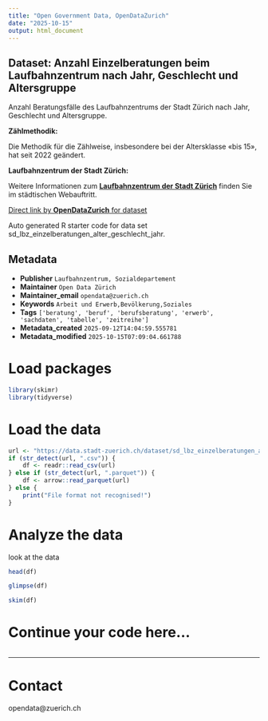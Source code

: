 ```yaml
---
title: "Open Government Data, OpenDataZurich"
date: "2025-10-15"
output: html_document
---
```


## Dataset: Anzahl Einzelberatungen beim Laufbahnzentrum nach Jahr, Geschlecht und Altersgruppe

Anzahl Beratungsfälle des Laufbahnzentrums der Stadt Zürich nach Jahr, Geschlecht und Altersgruppe.

**Zählmethodik:**

Die Methodik für die Zählweise, insbesondere bei der Altersklasse «bis 15», hat seit 2022 geändert.

[]()

**Laufbahnzentrum der Stadt Zürich:**

Weitere Informationen zum [**Laufbahnzentrum der Stadt Zürich**](https://www.stadt-zuerich.ch/laufbahnzentrum) finden Sie im städtischen Webauftritt.



[]()



[Direct link by **OpenDataZurich** for dataset](https://data.stadt-zuerich.ch/dataset/sd_lbz_einzelberatungen_alter_geschlecht_jahr)

Auto generated R starter code for data set sd_lbz_einzelberatungen_alter_geschlecht_jahr.

## Metadata

- **Publisher** `Laufbahnzentrum, Sozialdepartement`
- **Maintainer** `Open Data Zürich`
- **Maintainer_email** `opendata@zuerich.ch`
- **Keywords** `Arbeit und Erwerb,Bevölk­erung,Soziales`
- **Tags** `['beratung', 'beruf', 'berufsberatung', 'erwerb', 'sachdaten', 'tabelle', 'zeitreihe']`
- **Metadata_created** `2025-09-12T14:04:59.555781`
- **Metadata_modified** `2025-10-15T07:09:04.661788`


# Load packages

```r
library(skimr)
library(tidyverse)
```

# Load the data

```r
url <- "https://data.stadt-zuerich.ch/dataset/sd_lbz_einzelberatungen_alter_geschlecht_jahr/download/sd_lbz_einzelberatungen_alter_geschlecht_jahr.csv"
if (str_detect(url, ".csv")) {
    df <- readr::read_csv(url)
} else if (str_detect(url, ".parquet")) {
    df <- arrow::read_parquet(url)
} else {
    print("File format not recognised!")
}
```

# Analyze the data

look at the data
```r
head(df)
```

```r
glimpse(df)
```

```r
skim(df)
```

# Continue your code here...

```r

```

------------------------------------------------------------------------

# Contact

opendata@zuerich.ch
